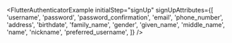 
<FlutterAuthenticatorExample
  initialStep="signUp"
  signUpAttributes={[
    'username',
    'password',
    'password_confirmation',
    'email',
    'phone_number',
    'address',
    'birthdate',
    'family_name',
    'gender',
    'given_name',
    'middle_name',
    'name',
    'nickname',
    'preferred_username',
  ]}
/>
